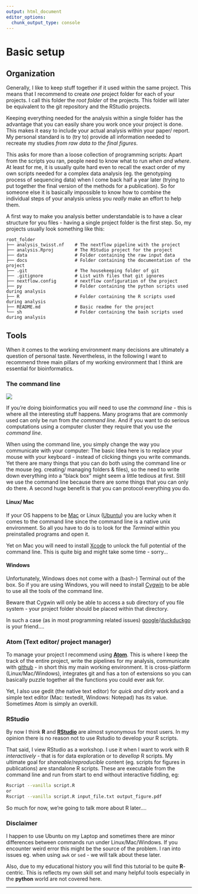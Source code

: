```yaml
---
output: html_document
editor_options:
  chunk_output_type: console
---
```


# Basic setup

## Organization

Generally, I like to keep stuff together if it used within the same project.
This means that I recommend to create *one* project folder for each of your projects.
I call this folder the *root folder* of the projects.
This folder will later be equivalent to the git repository and the RStudio projects.

Keeping everything needed for the analysis within a single folder has the advantage that you can easily share you work once your project is done.
This makes it easy to include your actual analysis within your paper/ report.
My personal standard is to (try to) provide all information needed to recreate my studies *from raw data to the final figures*.

This asks for more than a loose collection of programming scripts: Apart from the scripts you ran, people need to know what to run *when and where*.
At least for me, it is usually quite hard even to recall the exact order of my own scripts needed for a complex data analysis (eg. the genotyping process of sequencing data) when I come back half a year later (trying to put together the final version of the methods for a publication).
So for someone else it is basically impossible to know how to combine the individual steps of your analysis unless you *really* make an effort to help them.

A first way to make you analysis better understandable is to have a clear structure for you files - having a single project folder is the first step.
So, my projects usually look something like this:

```
root_folder
├── analysis_twisst.nf    # The nextflow pipeline with the project
├── analysis.Rproj        # The RStudio project for the project
├── data                  # Folder containing the raw input data
├── docs                  # Folder containing the documentation of the project
├── .git                  # The housekeeping folder of git
├── .gitignore            # List with files that git ignores
├── nextflow.config       # nextflow configuration of the project
├── py                    # Folder containing the python scripts used during analysis
├── R                     # Folder containing the R scripts used during analysis
├── README.md             # Basic readme for the project
└── sh                    # Folder containing the bash scripts used during analysis
```
## Tools

When it comes to the working environment many decisions are ultimately a question of personal taste.
Nevertheless, in the following I want to recommend three main pillars of my working environment that I think are essential for bioinformatics.

### The command line

![](img/cl.svg)

If you're doing bioinformatics you *will* need to use *the command line* - this is where all the interesting stuff happens.
Many programs that are commonly used can only be run from *the command line*.
And if you want to do serious computations using a computer cluster they require that you use *the command line*.

When using the command line, you simply change the way you communicate with your computer:
The basic Idea here is to replace your mouse with your keyboard - instead of clicking things you write commands.
Yet there are many things that you can do both using the command line or the mouse (eg. creating/ managing folders & files), so the need to write down everything into a "black box" might seem a little tedious at first. Still we use the command line because there are some things that you can only do there. A second huge benefit is that you can protocol everything you do.

#### Linux/ Mac

If your OS happens to be [Mac](https://support.apple.com/en-ca/guide/terminal/welcome/mac) or Linux ([Ubuntu](https://www.ubuntubeginner.com/ubuntu-terminal-basics/)) you are lucky when it comes to the command line since the command line is a native unix environment. So all you have to do is to look for the *Terminal* within you preinstalled programs and open it.

Yet on Mac you will need to install [Xcode](https://itunes.apple.com/us/app/xcode/id497799835?mt=12) to unlock the full potential of the command line.
This is quite big and might take some time - sorry...

#### Windows

Unfortunately, Windows does not come with a (bash-) Terminal out of the box.
So if you are using Windows, you will need to install [Cygwin](https://cygwin.com/) to be able to use all the tools of the command line.

Beware that Cygwin will only be able to access a sub directory of you file system - your project folder should be placed within that directory.


In such a case (as in most programming related issues) [google](https://www.google.com)/[duckduckgo](https://duckduckgo.com) is your friend....

### Atom (Text editor/ project manager)

To manage your project I recommend using [**Atom**](https://atom.io/).
This is where I keep the track of the entire project, write the pipelines for my analysis, communicate with [github](https://github.com/) - in short this my main working environment.
It is cross-platform (Linux/Mac/Windows), integrates git and has a ton of extensions so you can basically puzzle together all the functions you could ever ask for.

Yet, I also use gedit (the native text editor) for *quick and dirty* work and a simple text editor (Mac: textedit, Windows: Notepad) has its value.
Sometimes Atom is simply an overkill.

### RStudio

By now I think **R** and [**RStudio**](https://www.rstudio.com/) are almost synonymous for most users.
In my opinion there is no reason not to use Rstudio to develop your R scripts.

That said, I view RStudio as a workshop.
I use it when I want to work with R *interactively* - that is for data exploration or to *devellop* R scripts.
My ultimate goal for *shareable*/*reproducible* content (eg. scripts for figures in publications) are standalone R scripts.
These are executable from the command line and run from start to end without interactive fiddling, eg:

```sh
Rscript --vanilla script.R
or
Rscript --vanilla script.R input_file.txt output_figure.pdf
```

So much for now, we're going to talk more about R later....

### Disclaimer

I happen to use Ubuntu on my Laptop and sometimes there are minor differences between commands run under Linux/Mac/Windows.
If you encounter weird error this might be the source of the problem.
I ran into issues eg. when using `awk` or `sed` - we will talk about these later.

Also, due to my educational history you will find this tutorial to be quite **R**-centric.
This is reflects my own skill set and many helpful tools especially in the **python** world are not covered here.

--------